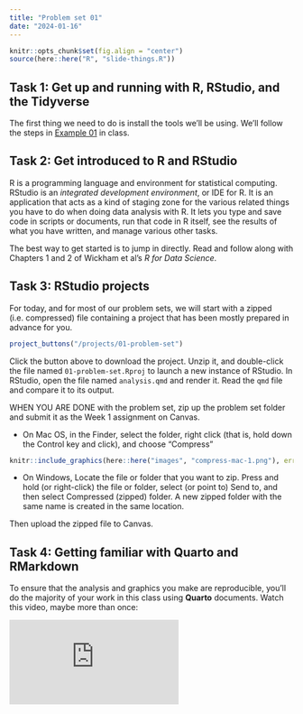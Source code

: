 ```yaml
---
title: "Problem set 01"
date: "2024-01-16"
---
```


```r
knitr::opts_chunk$set(fig.align = "center")
source(here::here("R", "slide-things.R"))
```

## Task 1: Get up and running with R, RStudio, and the Tidyverse

The first thing we need to do is install the tools we'll be using. We'll follow the steps in [Example 01](/example/01-example.html) in class. 

## Task 2: Get introduced to R and RStudio

R is a programming language and environment for statistical computing. RStudio is an *integrated development environment*, or IDE for R. It is an application that acts as a kind of staging zone for the various related things you have to do when doing data analysis with R. It lets you type and save code in scripts or documents, run that code in R itself, see the results of what you have written, and manage various other tasks.

The best way to get started is to jump in directly. Read and follow along with Chapters 1 and 2 of Wickham et al's _R for Data Science_.


## Task 3: RStudio projects

For today, and for most of our problem sets, we will start with a zipped (i.e. compressed) file containing a project that has been mostly prepared in advance for you. 

```r
project_buttons("/projects/01-problem-set")
```

Click the button above to download the project. Unzip it, and double-click the file named `01-problem-set.Rproj` to launch a new instance of RStudio. In RStudio, open the file named `analysis.qmd` and render it. Read the `qmd` file and compare it to its output.

WHEN YOU ARE DONE with the problem set, zip up the problem set folder and submit it as the Week 1 assignment on Canvas. 


- On Mac OS, in the Finder, select the folder, right click (that is, hold down the Control key and click), and choose "Compress"

```r
knitr::include_graphics(here::here("images", "compress-mac-1.png"), error = FALSE)
```

- On Windows, Locate the file or folder that you want to zip. Press and hold (or right-click) the file or folder, select (or point to) Send to, and then select Compressed (zipped) folder. A new zipped folder with the same name is created in the same location. 

Then upload the zipped file to Canvas.

## Task 4: Getting familiar with Quarto and RMarkdown

To ensure that the analysis and graphics you make are reproducible, you'll do the majority of your work in this class using **Quarto** documents. Watch this video, maybe more than once:

<div class="ratio ratio-16x9">
<iframe src="https://www.youtube.com/embed/_f3latmOhew?si=i8sWOSJ1uTUIf949" title="YouTube video player" frameborder="0" allow="accelerometer; autoplay; clipboard-write; encrypted-media; gyroscope; picture-in-picture; web-share" allowfullscreen></iframe>
</div>


